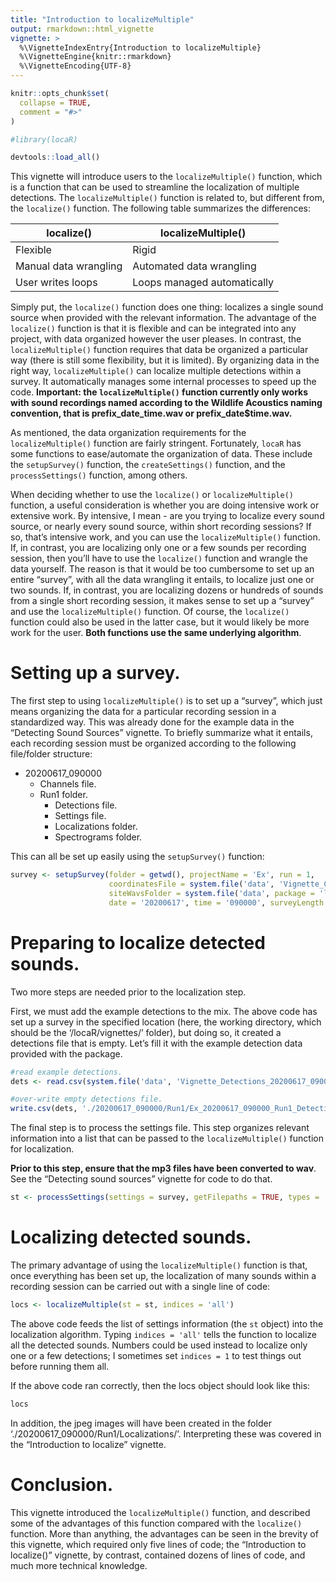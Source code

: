 ```yaml
---
title: "Introduction to localizeMultiple"
output: rmarkdown::html_vignette
vignette: >
  %\VignetteIndexEntry{Introduction to localizeMultiple}
  %\VignetteEngine{knitr::rmarkdown}
  %\VignetteEncoding{UTF-8}
---
```


```r
knitr::opts_chunk$set(
  collapse = TRUE,
  comment = "#>"
)
```

```r
#library(locaR)
```

```r
devtools::load_all()
```

This vignette will introduce users to the `localizeMultiple()` function, which is a function that can be used to streamline the localization of multiple detections. The `localizeMultiple()` function is related to, but different from, the `localize()` function. The following table summarizes the differences:

localize() | localizeMultiple()
---------- | ------------------
Flexible | Rigid
Manual data wrangling | Automated data wrangling
User writes loops | Loops managed automatically

Simply put, the `localize()` function does one thing: localizes a single sound source when provided with the relevant information. The advantage of the `localize()` function is that it is flexible and can be integrated into any project, with data organized however the user pleases. In contrast, the `localizeMultiple()` function requires that data be organized a particular way (there is still some flexibility, but it is limited). By organizing data in the right way, `localizeMultiple()` can localize multiple detections within a survey. It automatically manages some internal processes to speed up the code. **Important: the `localizeMultiple()` function currently only works with sound recordings named according to the Wildlife Acoustics naming convention, that is prefix_date_time.wav or prefix_date$time.wav.**

As mentioned, the data organization requirements for the `localizeMultiple()` function are fairly stringent. Fortunately, `locaR` has some functions to ease/automate the organization of data. These include the `setupSurvey()` function, the `createSettings()` function, and the `processSettings()` function, among others. 

When deciding whether to use the `localize()` or `localizeMultiple()` function, a useful consideration is whether you are doing intensive work or extensive work. By intensive, I mean - are you trying to localize every sound source, or nearly every sound source, within short recording sessions? If so, that's intensive work, and you can use the `localizeMultiple()` function. If, in contrast, you are localizing only one or a few sounds per recording session, then you'll have to use the `localize()` function and wrangle the data yourself. The reason is that it would be too cumbersome to set up an entire "survey", with all the data wrangling it entails, to localize just one or two sounds. If, in contrast, you are localizing dozens or hundreds of sounds from a single short recording session, it makes sense to set up a "survey" and use the `localizeMultiple()` function. Of course, the `localize()` function could also be used in the latter case, but it would likely be more work for the user. **Both functions use the same underlying algorithm**.

# Setting up a survey.

The first step to using `localizeMultiple()` is to set up a "survey", which just means organizing the data for a particular recording session in a standardized way. This was already done for the example data in the "Detecting Sound Sources" vignette. To briefly summarize what it entails, each recording session must be organized according to the following file/folder structure:

* 20200617_090000
    * Channels file.
    * Run1 folder.
        * Detections file.
        * Settings file.
        * Localizations folder.
        * Spectrograms folder.
        
This can all be set up easily using the `setupSurvey()` function:

```r
survey <- setupSurvey(folder = getwd(), projectName = 'Ex', run = 1,
                      coordinatesFile = system.file('data', 'Vignette_Coordinates.csv', package = 'locaR'),
                      siteWavsFolder = system.file('data', package = 'locaR'),
                      date = '20200617', time = '090000', surveyLength = 7)
```

# Preparing to localize detected sounds.

Two more steps are needed prior to the localization step.

First, we must add the example detections to the mix. The above code has set up a survey in the specified location (here, the working directory, which should be the '/locaR/vignettes/' folder), but doing so, it created a detections file that is empty. Let's fill it with the example detection data provided with the package.

```r
#read example detections.
dets <- read.csv(system.file('data', 'Vignette_Detections_20200617_090000.csv', package = 'locaR'))

#over-write empty detections file.
write.csv(dets, './20200617_090000/Run1/Ex_20200617_090000_Run1_Detections.csv', row.names = F)
```

The final step is to process the settings file. This step organizes relevant information into a list that can be passed to the `localizeMultiple()` function for localization.

**Prior to this step, ensure that the mp3 files have been converted to wav**. See the "Detecting sound sources" vignette for code to do that.

```r
st <- processSettings(settings = survey, getFilepaths = TRUE, types = 'wav')
```

# Localizing detected sounds.

The primary advantage of using the `localizeMultiple()` function is that, once everything has been set up, the localization of many sounds within a recording session can be carried out with a single line of code:

```r
locs <- localizeMultiple(st = st, indices = 'all')
```

The above code feeds the list of settings information (the `st` object) into the localization algorithm. Typing `indices = 'all'` tells the function to localize all the detected sounds. Numbers could be used instead to localize only one or a few detections; I sometimes set `indices = 1` to test things out before running them all.

If the above code ran correctly, then the locs object should look like this:

```r
locs
```

In addition, the jpeg images will have been created in the folder './20200617_090000/Run1/Localizations/'. Interpreting these was covered in the "Introduction to localize" vignette.

# Conclusion.

This vignette introduced the `localizeMultiple()` function, and described some of the advantages of this function compared with the `localize()` function. More than anything, the advantages can be seen in the brevity of this vignette, which required only five lines of code; the "Introduction to localize()" vignette, by contrast, contained dozens of lines of code, and much more technical knowledge. 























